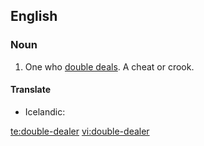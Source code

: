 ==English==

===Noun===
{{en-noun}}

# One who [[double deal]]s. A cheat or crook.

====Translate====
{{rfc-header|Translate|lang=en}}
{{trans-top|one who double deals}}
* Icelandic: {{t|is|tvöfaldur í roðinu|m}}
{{trans-mid}}
{{trans-bottom}}

[[te:double-dealer]]
[[vi:double-dealer]]